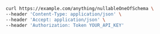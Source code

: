 ```bash showLineNumbers copy filename="Nullable One Of Schema Post usage example"
curl https://example.com/anything/nullableOneOfSchema \
--header 'Content-Type: application/json' \
--header 'Accept: application/json' \
--header 'Authorization: Token YOUR_API_KEY'
```
